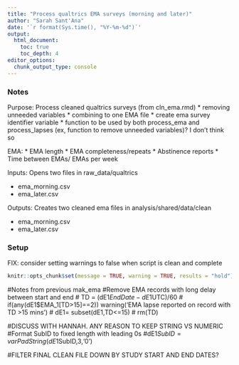 ```yaml
---
title: "Process qualtrics EMA surveys (morning and later)"
author: "Sarah Sant'Ana"
date: '`r format(Sys.time(), "%Y-%m-%d")`'
output: 
  html_document:
    toc: true 
    toc_depth: 4
editor_options: 
  chunk_output_type: console
---
```



### Notes
Purpose: Process cleaned qualtrics surveys (from cln_ema.rmd)
* removing unneeded variables
* combining to one EMA file
* create ema survey identifier variable
* function to be used by both process_ema and process_lapses (ex, function to remove unneeded variables)? I don't think so

EMA:
* EMA length
* EMA completeness/repeats
* Abstinence reports
* Time between EMAs/ EMAs per week

Inputs:  Opens two files in raw_data/qualtrics

* ema_morning.csv
* ema_later.csv

Outputs: Creates two cleaned ema files in analysis/shared/data/clean

* ema_morning.csv
* ema_later.csv


### Setup

FIX: consider setting warnings to false when script is clean and complete
```r
knitr::opts_chunk$set(message = TRUE, warning = TRUE, results = "hold")


```


#Notes from previous mak_ema
#Remove EMA records with long delay between start and end
# TD = (dE1$EndDate-dE1$UTC)/60
# if(any(dE1$EMA_1[TD>15]==2)) warning('EMA lapse reported on record with TD >15 mins')
# dE1= subset(dE1,TD<=15)
# rm(TD)
    

#DISCUSS WITH HANNAH.  ANY REASON TO KEEP STRING VS NUMERIC
#Format SubID to fixed length with leading 0s
#dE1$SubID = varPadString(dE1$SubID,3,'0')

#FILTER FINAL CLEAN FILE DOWN BY STUDY START AND END DATES?